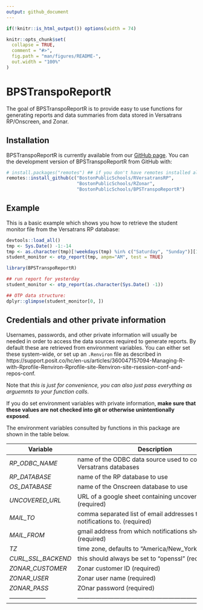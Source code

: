 ```yaml
---
output: github_document
---
```


<!-- README.md is generated from README.Rmd. Please edit that file -->

```r
if(!knitr::is_html_output()) options(width = 74)

knitr::opts_chunk$set(
  collapse = TRUE,
  comment = "#>",
  fig.path = "man/figures/README-",
  out.width = "100%"
)
```

# BPSTranspoReportR

<!-- badges: start -->
<!-- badges: end -->

The goal of BPSTranspoReportR is to provide easy to use functions for generating
reports and data summaries from data stored in Versatrans RP/Onscreen, and Zonar.

## Installation

BPSTranspoReportR is currently available from our 
[GitHub page](https://github.com/BostonPublicSchools/BPSTranspoReportR). You can
the development version of BPSTranspoReportR from GitHub with:

``` r
# install.packages("remotes") ## if you don't have remotes installed already
remotes::install_github(c("BostonPublicSchools/RVersatransRP",
                          "BostonPublicSchools/RZonar",
                          "BostonPublicSchools/BPSTranspoReportR")
```

## Example

This is a basic example which shows you how to retrieve the student monitor file
from the Versatrans RP database:

```r
devtools::load_all()
tmp <- Sys.Date() -1:-14
tmp <- as.character(tmp)[!weekdays(tmp) %in% c("Saturday", "Sunday")][1]
student_monitor <- otp_report(tmp, ampm="AM", test = TRUE)
```

```r
library(BPSTranspoReportR)

## run report for yesterday
student_monitor <- otp_report(as.character(Sys.Date() -1))
```

```r
## OTP data structure:
dplyr::glimpse(student_monitor[0, ])
```

## Credentials and other private information

Usernames, passwords, and other private information will usually be needed in 
order to access the data sources required to generate reports. By default these
are retrieved from environment variables. You can either set these system-wide, 
or set up an `.Renviron` file as described in
https://support.posit.co/hc/en-us/articles/360047157094-Managing-R-with-Rprofile-Renviron-Rprofile-site-Renviron-site-rsession-conf-and-repos-conf.

Note that *this is just for convenience, you can also just pass everything as arguemnts to your function calls*.

If you do set environment variables with private information, 
**make sure that these values are not checked into git or otherwise unintentionally exposed**.

The environment variables consulted by functions in this package are shown in the table below.

| Variable           | Description                                                                  |
| ------------------ | ---------------------------------------------------------------------------- |
| *RP_ODBC_NAME*     | name of the ODBC data source used to connect to Versatrans databases         |
| *RP_DATABASE*      | name of the RP database to use                                               |
| *OS_DATABASE*      | name of the Onscreen database to use                                         |
| *UNCOVERED_URL*    | URL of a google sheet containing uncovered trips list (required)             |
| *MAIL_TO*          | comma separated list of email addresses to send notifications to. (required) |
| *MAIL_FROM*        | gmail address from which notifications should be sent (required)             |
| *TZ*               | time zone, defaults to "America/New_York",                                   |
| *CURL_SSL_BACKEND* | this should always be set to "openssl" (required)                            |
| *ZONAR_CUSTOMER*   | Zonar customer ID (required)                                                 |
| *ZONAR_USER*       | Zonar user name (required)                                                   |
| *ZONAR_PASS*       | ZOnar password (required)                                                    |
| ------------------ | ---------------------------------------------------------------------------- |

